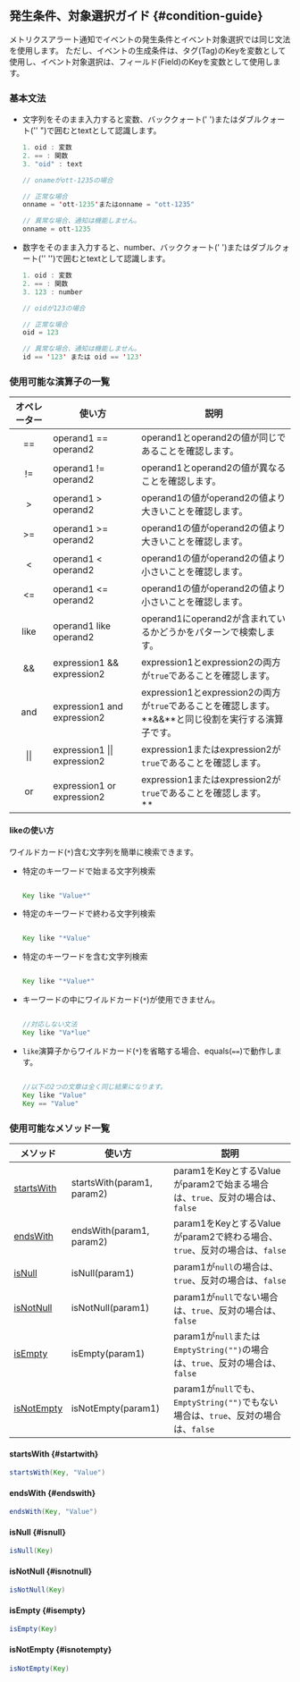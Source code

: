 ## 発生条件、対象選択ガイド {#condition-guide}

メトリクスアラート通知でイベントの発生条件とイベント対象選択では同じ文法を使用します。 ただし、イベントの生成条件は、タグ(Tag)のKeyを変数として使用し、イベント対象選択は、フィールド(Field)のKeyを変数として使用します。

### 基本文法

- 文字列をそのまま入力すると変数、バッククォート(' ')またはダブルクォート('' ")で囲むとtextとして認識します。

  ```java title='oid == "oid"'
  1. oid : 変数
  2. == : 関数
  3. "oid" : text
  ```

  ```java
  // onameがott-1235の場合

  // 正常な場合
  onname = 'ott-1235'またはonname = "ott-1235"

  // 異常な場合、通知は機能しません。
  onname = ott-1235
  ```

- 数字をそのまま入力すると、number、バッククォート(' ')またはダブルクォート('' '')で囲むとtextとして認識します。

  ```java title='oid == 123'
  1. oid : 変数
  2. == : 関数
  3. 123 : number
  ```

  ```java
  // oidが123の場合

  // 正常な場合
  oid = 123

  // 異常な場合、通知は機能しません。
  id == '123' または oid == '123'
  ```

### 使用可能な演算子の一覧

|   オペレーター       | 使い方                           | 説明                                                                                            |
| :------------: | ----------------------------- | --------------------------------------------------------------------------------------------- |
|    \=\=          | operand1 \=\= operand2          | operand1とoperand2の値が同じであることを確認します。                                                            |
|    !\=          | operand1 !\= operand2          | operand1とoperand2の値が異なることを確認します。                                                              |
| <span>\></span> | operand1 \> operand2           | operand1の値がoperand2の値より大きいことを確認します。                                                           |
|    \>\=         | operand1 \>\= operand2          | operand1の値がoperand2の値より大きいことを確認します。                                                           |
|    \<          | operand1 \< operand2          | operand1の値がoperand2の値より小さいことを確認します。                                                           |
|    \<\=         | operand1 \<\= operand2         | operand1の値がoperand2の値より小さいことを確認します。                                                           |
|    like        | operand1 like operand2        | operand1にoperand2が含まれているかどうかをパターンで検索します。                                                      |
|    \&\&          | expression1 \&\& expression2    | expression1とexpression2の両方が`true`であることを確認します。                                                 |
|    and         | expression1 and expression2   | expression1とexpression2の両方が`true`であることを確認します。<br/>**&&**と同じ役割を実行する演算子です。                      |
|     \|\|         | expression1 \|\| expression2    | expression1またはexpression2が`true`であることを確認します。                                                  |
|    or          | expression1 or expression2    | expression1またはexpression2が`true`であることを確認します。<br/>**||**と同じ役割を実行する演算子です。                       |

#### likeの使い方

ワイルドカード(`*`)含む文字列を簡単に検索できます。

- 特定のキーワードで始まる文字列検索

  ```java

  Key like "Value*"

  ```

- 特定のキーワードで終わる文字列検索

  ```java

  Key like "*Value"

  ```

- 特定のキーワードを含む文字列検索

  ```java

  Key like "*Value*"

  ```

- キーワードの中にワイルドカード(`*`)が使用できません。

  ```java

  //対応しない文法
  Key like "Va*lue"

  ```

- `like`演算子からワイルドカード(`*`)を省略する場合、equals(`==`)で動作します。

  ```java

  //以下の2つの文章は全く同じ結果になります。
  Key like "Value"
  Key == "Value"

  ```

### 使用可能なメソッド一覧

| メソッド                      | 使い方                        | 説明                                                                      |
| ------------------------- | -------------------------- | ----------------------------------------------------------------------- |
| [startsWith](#startwith)  | startsWith(param1, param2) | param1をKeyとするValueがparam2で始まる場合は、`true`、反対の場合は、`false`                  |
| [endsWith](#endswith)     | endsWith(param1, param2)   | param1をKeyとするValueがparam2で終わる場合、`true`、反対の場合は、`false`                   |
| [isNull](#isnull)         | isNull(param1)             | param1が`null`の場合は、`true`、反対の場合は、`false`                                 |
| [isNotNull](#isnotnull)   | isNotNull(param1)          | param1が`null`でない場合は、`true`、反対の場合は、`false`                               |
| [isEmpty](#isempty)       | isEmpty(param1)            | param1が`null`または`EmptyString("")`の場合は、`true`、反対の場合は、`false`             |
| [isNotEmpty](#isnotempty) | isNotEmpty(param1)         | param1が`null`でも、`EmptyString("")`でもない場合は、`true`、反対の場合は、`false`          |

#### startsWith {#startwith}

```java
startsWith(Key, "Value")
```

#### endsWith {#endswith}

```java
endsWith(Key, "Value")
```

#### isNull {#isnull}

```java
isNull(Key)
```

#### isNotNull {#isnotnull}

```java
isNotNull(Key)
```

#### isEmpty {#isempty}

```java
isEmpty(Key)
```

#### isNotEmpty {#isnotempty}

```java
isNotEmpty(Key)
```
